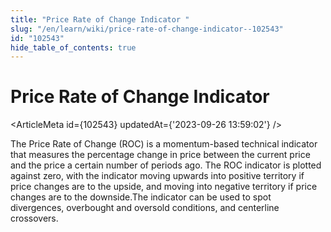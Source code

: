 ```yaml
---
title: "Price Rate of Change Indicator "
slug: "/en/learn/wiki/price-rate-of-change-indicator--102543"
id: "102543"
hide_table_of_contents: true
---
```



# Price Rate of Change Indicator 

<ArticleMeta id={102543} updatedAt={'2023-09-26 13:59:02'} />
<div className='border-solid border-b border-t-0 my-4 border-[var(--ifm-color-gray-300)]' />

The Price Rate of Change (ROC) is a momentum-based technical indicator that measures the percentage change in price between the current price and the price a certain number of periods ago. The ROC indicator is plotted against zero, with the indicator moving upwards into positive territory if price changes are to the upside, and moving into negative territory if price changes are to the downside.The indicator can be used to spot divergences, overbought and oversold conditions, and centerline crossovers.
